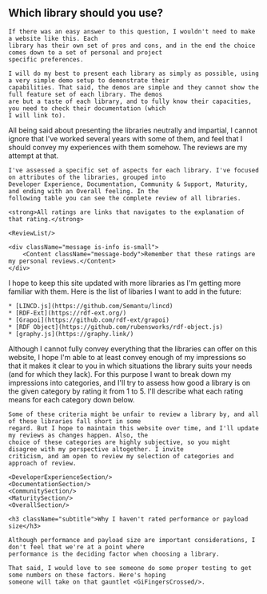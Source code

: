 
<Content id="reviews">
    <h2 className="subtitle is-3">Which library should you use?</h2>

    If there was an easy answer to this question, I wouldn't need to make a website like this. Each
    library has their own set of pros and cons, and in the end the choice comes down to a set of personal and project
    specific preferences.

    I will do my best to present each library as simply as possible, using a very simple demo setup to demonstrate their
    capabilities. That said, the demos are simple and they cannot show the full feature set of each library. The demos
    are but a taste of each library, and to fully know their capacities, you need to check their documentation (which
    I will link to).
</Content>

<AuthorNote title="Library reviews">
    All being said about presenting the libraries neutrally and impartial, I cannot ignore that I've worked several
    years with some of them, and feel that I should convey my experiences with them somehow. The reviews are my attempt
    at that.

    I've assessed a specific set of aspects for each library. I've focused on attributes of the libraries, grouped into
    Developer Experience, Documentation, Community & Support, Maturity, and ending with an Overall feeling. In the
    following table you can see the complete review of all libraries.

    <strong>All ratings are links that navigates to the explanation of that rating.</strong>

    <ReviewList/>

    <div className="message is-info is-small">
        <Content className="message-body">Remember that these ratings are my personal reviews.</Content>
    </div>
</AuthorNote>

<Content>
    I hope to keep this site updated with more libraries as I'm getting more familiar with them. Here is the list of
    libaries I want to add in the future:

    * [LINCD.js](https://github.com/Semantu/lincd)
    * [RDF-Ext](https://rdf-ext.org/)
    * [Grapoi](https://github.com/rdf-ext/grapoi)
    * [RDF Object](https://github.com/rubensworks/rdf-object.js)
    * [graphy.js](https://graphy.link/)
</Content>

<AuthorNote title="My opinion on the matter">
    Although I cannot fully convey everything that the libraries can offer on this website, I hope I'm able to at
    least convey enough of my impressions so that it makes it clear to you in which situations the library suits
    your needs (and for which they lack). For this purpose I want to break down my impressions into categories, and
    I'll try to assess how good a library is on the given category by rating it from 1 to 5. I'll describe what each
    rating means for each category down below.

    Some of these criteria might be unfair to review a library by, and all of these libraries fall short in some
    regard. But I hope to maintain this website over time, and I'll update my reviews as changes happen. Also, the
    choice of these categories are highly subjective, so you might disagree with my perspective altogether. I invite
    criticism, and am open to review my selection of categories and approach of review.

    <DeveloperExperienceSection/>
    <DocumentationSection/>
    <CommunitySection/>
    <MaturitySection/>
    <OverallSection/>

    <h3 className="subtitle">Why I haven't rated performance or payload size</h3>

    Although performance and payload size are important considerations, I don't feel that we're at a point where
    performance is the deciding factor when choosing a library.

    That said, I would love to see someone do some proper testing to get some numbers on these factors. Here's hoping
    someone will take on that gauntlet <GiFingersCrossed/>.
</AuthorNote>